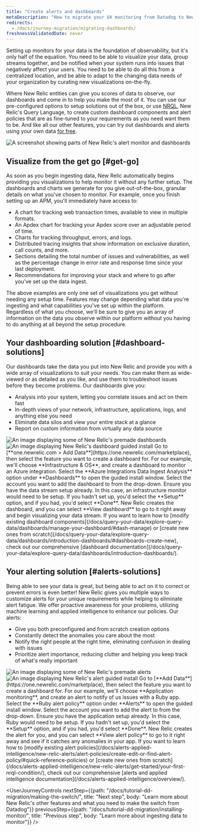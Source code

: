 ```yaml
---
title: "Create alerts and dashboards"
metaDescription: "How to migrate your UX monitoring from Datadog to New Relic."
redirects:
  - /docs/journey-migration/migrating-dashboards/
freshnessValidatedDate: never
---
```









Setting up monitors for your data is the foundation of observability, but it's only half of the equation. You need to be able to visualize your data, group streams together, and be notified when your system runs into issues that negatively affect your users. You need to be able to do all this from a centralized location, and be able to adapt to the changing data needs of your organization by curating new visualizations on-the-fly. 

Where New Relic entities can give you scores of data to observe, our dashboards and <InlinePopover type="alerts" /> come in to help you make the most of it. You can use our pre-configured options to setup solutions out of the box, or use [NRQL](/docs/query-your-data/nrql-new-relic-query-language/get-started/introduction-nrql-new-relics-query-language/), New Relic's Query Language, to create custom dashboard components and alert policies that are as fine-tuned to your requirements as you need want them to be. And like all our other features, you can try out dashboards and alerts using your own data [for free](https://newrelic.com/signup).

<img
    title="Alerts-and-dash"
    alt="A screenshot showing parts of New Relic's alert monitor and dashboards"
    src={journeyAlertsAndDash}
/>

## Visualize from the get go [#get-go]

As soon as you begin ingesting data, New Relic automatically begins providing you visualizations to help monitor it without any further setup. The dashboards and charts we generate for you give out-of-the-box, granular details on what you've chosen to monitor. For example, once you finish setting up an APM, you'll immediately have access to:

* A chart for tracking web transaction times, available to view in multiple formats.
* An Apdex chart for tracking your Apdex score over an adjustable period of time.
* Charts for tracking throughput, errors, and logs.
* Distributed tracing insights that show information on exclusive duration, call counts, and more. 
* Sections detailing the total number of issues and vulnerabilities, as well as the percentage change in error rate and response time since your last deployment.
* Recommendations for improving your stack and where to go after you've set up the data ingest.

The above examples are only one set of visualizations you get without needing any setup time. Features may change depending what data you're ingesting and what capabilities you've set up within the platform. Regardless of what you choose, we'll be sure to give you an array of information on the data you observe within our platform without you having to do anything at all beyond the setup procedure.

## Your dashboarding solution [#dashboard-solutions]

Our dashboards take the data you put into New Relic and provide you with a wide array of visualizations to suit your needs. You can make them as wide-viewed or as detailed as you like, and use them to troubleshoot issues before they become problems. Our dashboards give you:

* Analysis into your system, letting you correlate issues and act on them fast
* In-depth views of your network, infrastructure, applications, logs, and anything else you need
* Eliminate data silos and view your entire stack at a glance
* Report on custom information from virtually any data source 

<CollapserGroup>
    <Collapser
        id="dash-install"
        title="Install a premade dashboard"
    >
    <SideBySide>
    <Side>
        <img
        title="Premade dashboards"
        alt="An image displaying some of New Relic's premade dashboards"
        src={journeyInfraDash}
        />
        <img
        title="Dashboard guided install"
        alt="An image displaying New Relic's dashboard guided install"
        src={journeyAzureDash}
        />
    </Side>
    <Side>
    <Steps>
        <Step>
        Go to [<DoNotTranslate>**one.newrelic.com > Add Data**</DoNotTranslate>](https://one.newrelic.com/marketplace), then select the feature you want to create a dashboard for. For our example, we'll choose <DoNotTranslate>**Infrastructure & OS**</DoNotTranslate>, and create a dashboard to monitor an Azure integration.  
        </Step>
        <Step>
        Select the <DoNotTranslate>**Azure Integrations Data Ingest Analysis**</DoNotTranslate> option under <DoNotTranslate>**Dashboards**</DoNotTranslate> to open the guided install window.
        </Step>
        <Step>
        Select the account you want to add the dashboard to from the drop-down.
        </Step>
        <Step>
        Ensure you have the data stream setup already. In this case, an infrastructure monitor would need to be setup. If you hadn't set up, you'd select the <DoNotTranslate>**Setup**</DoNotTranslate> option, and if you had, you'd select <DoNotTranslate>**Done**</DoNotTranslate>.
        </Step>
        <Step>
        New Relic creates the dashboard, and you can select <DoNotTranslate>**View dashboard**</DoNotTranslate> to go to it right away and begin visualizing your data stream.
        </Step>
    </Steps>
    If you want to learn how to [modify existing dashboard components](/docs/query-your-data/explore-query-data/dashboards/manage-your-dashboard/#dash-manage) or [create new ones from scratch](/docs/query-your-data/explore-query-data/dashboards/introduction-dashboards/#dashboards-create-new), check out our comprehensive [dashboard documentation](/docs/query-your-data/explore-query-data/dashboards/introduction-dashboards/).
    </Side>
    </SideBySide>
    </Collapser>
</CollapserGroup>

## Your alerting solution [#alerts-solutions]

Being able to see your data is great, but being able to act on it to correct or prevent errors is even better! New Relic gives you multiple ways to customize alerts for your unique requirements while helping to eliminate alert fatigue. We offer proactive awareness for your problems, utilizing machine learning and applied intelligence to enhance our policies. Our alerts:

* Give you both preconfigured and from scratch creation options
* Constantly detect the anomalies you care about the most
* Notify the right people at the right time, eliminating confusion in dealing with issues
* Prioritize alert importance, reducing clutter and helping you keep track of what's really important

<CollapserGroup>
    <Collapser
        id="alerts-install"
        title="Install a premade alert"
    >
    <SideBySide>
    <Side>
        <img
        title="Premade alerts"
        alt="An image displaying some of New Relic's premade alerts"
        src={journeyPremadeAlerts}
        />
        <img
        title="Alert guided install"
        alt="An image displaying New Relic's alert guided install"
        src={journeyGuidedAlerts}
        />
    </Side>
    <Side>
    <Steps>
        <Step>
        Go to [<DoNotTranslate>**Add Data**</DoNotTranslate>](https://one.newrelic.com/marketplace), then select the feature you want to create a dashboard for. For our example, we'll choose <DoNotTranslate>**Application monitoring**</DoNotTranslate>, and create an alert to notify of us issues with a Ruby app.  
        </Step>
        <Step>
        Select the <DoNotTranslate>**Ruby alert policy**</DoNotTranslate> option under <DoNotTranslate>**Alerts**</DoNotTranslate> to open the guided install window.
        </Step>
        <Step>
        Select the account you want to add the alert to from the drop-down.
        </Step>
        <Step>
        Ensure you have the application setup already. In this case, Ruby would need to be setup. If you hadn't set up, you'd select the <DoNotTranslate>**Setup**</DoNotTranslate> option, and if you had, you'd select <DoNotTranslate>**Done**</DoNotTranslate>.
        </Step>
        <Step>
        New Relic creates the alert for you, and you can select <DoNotTranslate>**View alert policy**</DoNotTranslate> to go to it right away and see if it catches any anomalies in your app.
        </Step>
    </Steps>
    If you want to learn how to [modify existing alert policies](/docs/alerts-applied-intelligence/new-relic-alerts/alert-policies/create-edit-or-find-alert-policy/#quick-reference-policies) or [create new ones from scratch](/docs/alerts-applied-intelligence/new-relic-alerts/get-started/your-first-nrql-condition/), check out our comprehensive [alerts and applied intelligence documentation](/docs/alerts-applied-intelligence/overview/).
    </Side>
    </SideBySide>
    </Collapser>
</CollapserGroup>

<UserJourneyControls
    nextStep={{path: "/docs/tutorial-dd-migration/making-the-switch/", title: "Next step", body: "Learn more about New Relic's other features and what you need to make the switch from Datadog"}}
    previousStep={{path: "/docs/tutorial-dd-migration/installing-monitor/", title: "Previous step", body: "Learn more about ingesting data to monitor"}}
/>


